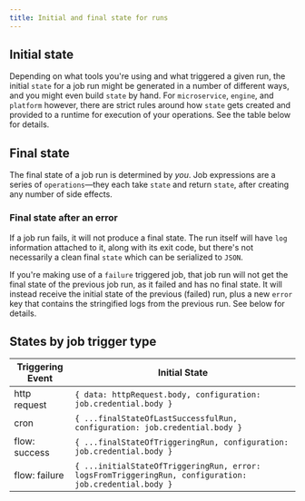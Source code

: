```yaml
---
title: Initial and final state for runs
---
```


## Initial state

Depending on what tools you're using and what triggered a given run, the initial
`state` for a job run might be generated in a number of different ways, and you
might even build `state` by hand. For `microservice`, `engine`, and `platform`
however, there are strict rules around how `state` gets created and provided to
a runtime for execution of your operations. See the table below for details.

## Final state

The final state of a job run is determined by _you_. Job expressions are a
series of `operations`—they each take `state` and return `state`, after creating
any number of side effects.

### Final state after an error

If a job run fails, it will not produce a final state. The run itself will have
`log` information attached to it, along with its exit code, but there's not
necessarily a clean final `state` which can be serialized to `JSON`.

<Info>

If you're making use of a `failure` triggered job, that job run will not get the
final state of the previous job run, as it failed and has no final state. It
will instead receive the initial state of the previous (failed) run, plus a new
`error` key that contains the stringified logs from the previous run. See below
for details.

</Info>

## States by job trigger type

| Triggering Event | Initial State                                                                                          |
| ---------------- | ------------------------------------------------------------------------------------------------------ |
| http request     | `{ data: httpRequest.body, configuration: job.credential.body }`                                       |
| cron             | `{ ...finalStateOfLastSuccessfulRun, configuration: job.credential.body }`                             |
| flow: success    | `{ ...finalStateOfTriggeringRun, configuration: job.credential.body }`                                 |
| flow: failure    | `{ ...initialStateOfTriggeringRun, error: logsFromTriggeringRun, configuration: job.credential.body }` |
